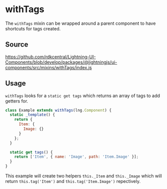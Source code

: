 
# withTags

The `withTags` mixin can be wrapped around a parent component to have shortcuts for tags created.

## Source

https://github.com/rdkcentral/Lightning-UI-Components/blob/develop/packages/@lightningjs/ui-components/src/mixins/withTags/index.js

## Usage

`withTags` looks for a `static get tags` which returns an array of tags to add getters for.

```js
class Example extends withTags(lng.Component) {
  static _template() {
    return {
      Item: {
        Image: {}
      }
    };
  }

  static get tags() {
    return ['Item', { name: 'Image', path: 'Item.Image' }];
  }
}
```

This example will create two helpers `this._Item` and `this._Image` which will
return `this.tag('Item')` and `this.tag('Item.Image')` repectively.
